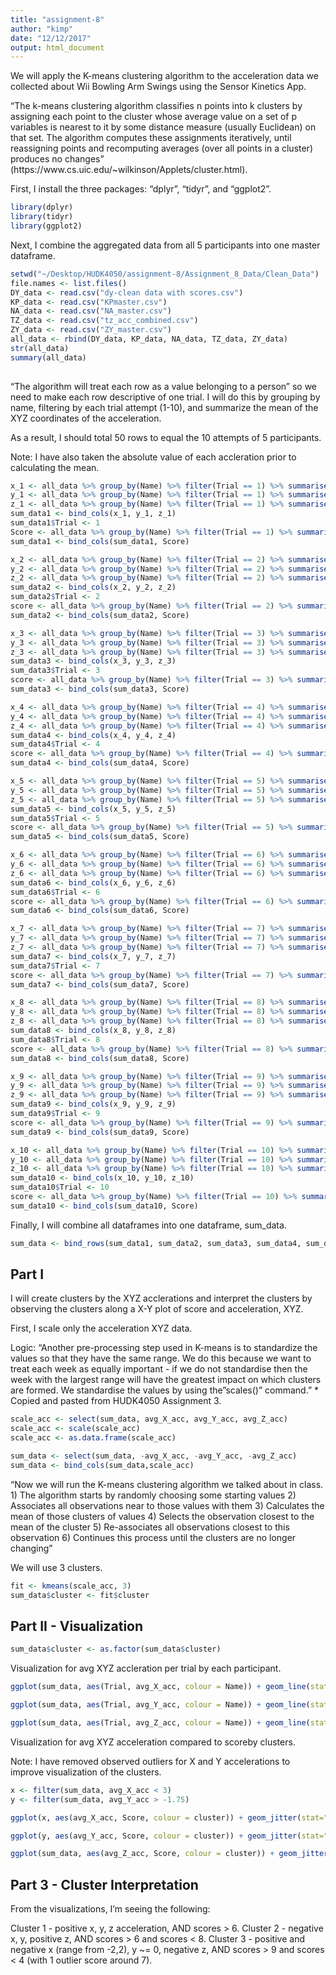 ```yaml
---
title: "assignment-8"
author: "kimp"
date: "12/12/2017"
output: html_document
---
```


We will apply the K-means clustering algorithm to the acceleration data we collected about Wii Bowling Arm Swings using the Sensor Kinetics App.

"The k-means clustering algorithm classifies n points into k clusters by assigning each point to the cluster whose average value on a set of p variables is nearest to it by some distance measure (usually Euclidean) on that set. The algorithm computes these assignments iteratively, until reassigning points and recomputing averages (over all points in a cluster) produces no changes" (https://www.cs.uic.edu/~wilkinson/Applets/cluster.html).

First, I  install the three packages: "dplyr", "tidyr", and "ggplot2". 

```r
library(dplyr)
library(tidyr)
library(ggplot2)
```

Next, I combine the aggregated data from all 5 participants into one master dataframe. 

```r

setwd("~/Desktop/HUDK4050/assignment-8/Assignment_8_Data/Clean_Data")
file.names <- list.files()
DY_data <- read.csv("dy-clean data with scores.csv")
KP_data <- read.csv("KPmaster.csv")
NA_data <- read.csv("NA_master.csv")
TZ_data <- read.csv("tz_acc_combined.csv")
ZY_data <- read.csv("ZY_master.csv")
all_data <- rbind(DY_data, KP_data, NA_data, TZ_data, ZY_data)
str(all_data)
summary(all_data)
  
```

"The algorithm will treat each row as a value belonging to a person" so we need to make each row descriptive of one trial. I will do this by grouping by name, filtering by each trial attempt (1-10), and summarize the mean of the XYZ coordinates of the acceleration.

As a result, I should total 50 rows to equal the 10 attempts of 5 participants.

Note: I have also taken the absolute value of each accleration prior to calculating the mean.

```r
x_1 <- all_data %>% group_by(Name) %>% filter(Trial == 1) %>% summarise(avg_X_acc = mean(abs(acc_X_value)))
y_1 <- all_data %>% group_by(Name) %>% filter(Trial == 1) %>% summarise(avg_Y_acc = mean(abs(acc_Y_value))) %>% select(-Name)
z_1 <- all_data %>% group_by(Name) %>% filter(Trial == 1) %>% summarise(avg_Z_acc = mean(abs(acc_Z_value))) %>% select(-Name)
sum_data1 <- bind_cols(x_1, y_1, z_1)
sum_data1$Trial <- 1
Score <- all_data %>% group_by(Name) %>% filter(Trial == 1) %>% summarise(Score = mean(Score)) %>% select(-Name)
sum_data1 <- bind_cols(sum_data1, Score)
```

```r
x_2 <- all_data %>% group_by(Name) %>% filter(Trial == 2) %>% summarise(avg_X_acc = mean(abs(acc_X_value))) 
y_2 <- all_data %>% group_by(Name) %>% filter(Trial == 2) %>% summarise(avg_Y_acc = mean(abs(acc_Y_value))) %>% select(-Name)
z_2 <- all_data %>% group_by(Name) %>% filter(Trial == 2) %>% summarise(avg_Z_acc = mean(abs(acc_Z_value))) %>% select(-Name)
sum_data2 <- bind_cols(x_2, y_2, z_2)
sum_data2$Trial <- 2
score <- all_data %>% group_by(Name) %>% filter(Trial == 2) %>% summarise(Score = mean(Score)) %>% select(-Name)
sum_data2 <- bind_cols(sum_data2, Score)
```

```r
x_3 <- all_data %>% group_by(Name) %>% filter(Trial == 3) %>% summarise(avg_X_acc = mean(abs(acc_X_value))) 
y_3 <- all_data %>% group_by(Name) %>% filter(Trial == 3) %>% summarise(avg_Y_acc = mean(abs(acc_Y_value))) %>% select(-Name)
z_3 <- all_data %>% group_by(Name) %>% filter(Trial == 3) %>% summarise(avg_Z_acc = mean(abs(acc_Z_value))) %>% select(-Name)
sum_data3 <- bind_cols(x_3, y_3, z_3)
sum_data3$Trial <- 3
score <- all_data %>% group_by(Name) %>% filter(Trial == 3) %>% summarise(Score = mean(Score)) %>% select(-Name)
sum_data3 <- bind_cols(sum_data3, Score)
```

```r
x_4 <- all_data %>% group_by(Name) %>% filter(Trial == 4) %>% summarise(avg_X_acc = mean(abs(acc_X_value))) 
y_4 <- all_data %>% group_by(Name) %>% filter(Trial == 4) %>% summarise(avg_Y_acc = mean(abs(acc_Y_value))) %>% select(-Name)
z_4 <- all_data %>% group_by(Name) %>% filter(Trial == 4) %>% summarise(avg_Z_acc = mean(abs(acc_Z_value))) %>% select(-Name)
sum_data4 <- bind_cols(x_4, y_4, z_4)
sum_data4$Trial <- 4
score <- all_data %>% group_by(Name) %>% filter(Trial == 4) %>% summarise(Score = mean(Score)) %>% select(-Name)
sum_data4 <- bind_cols(sum_data4, Score)
```

```r
x_5 <- all_data %>% group_by(Name) %>% filter(Trial == 5) %>% summarise(avg_X_acc = mean(abs(acc_X_value)))
y_5 <- all_data %>% group_by(Name) %>% filter(Trial == 5) %>% summarise(avg_Y_acc = mean(abs(acc_Y_value))) %>% select(-Name)
z_5 <- all_data %>% group_by(Name) %>% filter(Trial == 5) %>% summarise(avg_Z_acc = mean(abs(acc_Z_value))) %>% select(-Name)
sum_data5 <- bind_cols(x_5, y_5, z_5)
sum_data5$Trial <- 5
score <- all_data %>% group_by(Name) %>% filter(Trial == 5) %>% summarise(Score = mean(Score)) %>% select(-Name)
sum_data5 <- bind_cols(sum_data5, Score)
```

```r
x_6 <- all_data %>% group_by(Name) %>% filter(Trial == 6) %>% summarise(avg_X_acc = mean(abs(acc_X_value)))
y_6 <- all_data %>% group_by(Name) %>% filter(Trial == 6) %>% summarise(avg_Y_acc = mean(abs(acc_Y_value))) %>% select(-Name)
z_6 <- all_data %>% group_by(Name) %>% filter(Trial == 6) %>% summarise(avg_Z_acc = mean(abs(acc_Z_value))) %>% select(-Name)
sum_data6 <- bind_cols(x_6, y_6, z_6)
sum_data6$Trial <- 6
score <- all_data %>% group_by(Name) %>% filter(Trial == 6) %>% summarise(Score = mean(Score)) %>% select(-Name)
sum_data6 <- bind_cols(sum_data6, Score)
```

```r
x_7 <- all_data %>% group_by(Name) %>% filter(Trial == 7) %>% summarise(avg_X_acc = mean(abs(acc_X_value)))
y_7 <- all_data %>% group_by(Name) %>% filter(Trial == 7) %>% summarise(avg_Y_acc = mean(abs(acc_Y_value))) %>% select(-Name)
z_7 <- all_data %>% group_by(Name) %>% filter(Trial == 7) %>% summarise(avg_Z_acc = mean(abs(acc_Z_value))) %>% select(-Name)
sum_data7 <- bind_cols(x_7, y_7, z_7)
sum_data7$Trial <- 7
score <- all_data %>% group_by(Name) %>% filter(Trial == 7) %>% summarise(Score = mean(Score)) %>% select(-Name)
sum_data7 <- bind_cols(sum_data7, Score)
```

```r
x_8 <- all_data %>% group_by(Name) %>% filter(Trial == 8) %>% summarise(avg_X_acc = mean(abs(acc_X_value)))
y_8 <- all_data %>% group_by(Name) %>% filter(Trial == 8) %>% summarise(avg_Y_acc = mean(abs(acc_Y_value))) %>% select(-Name)
z_8 <- all_data %>% group_by(Name) %>% filter(Trial == 8) %>% summarise(avg_Z_acc = mean(abs(acc_Z_value))) %>% select(-Name)
sum_data8 <- bind_cols(x_8, y_8, z_8)
sum_data8$Trial <- 8
score <- all_data %>% group_by(Name) %>% filter(Trial == 8) %>% summarise(Score = mean(Score)) %>% select(-Name)
sum_data8 <- bind_cols(sum_data8, Score)
```

```r
x_9 <- all_data %>% group_by(Name) %>% filter(Trial == 9) %>% summarise(avg_X_acc = mean(abs(acc_X_value)))
y_9 <- all_data %>% group_by(Name) %>% filter(Trial == 9) %>% summarise(avg_Y_acc = mean(abs(acc_Y_value))) %>% select(-Name)
z_9 <- all_data %>% group_by(Name) %>% filter(Trial == 9) %>% summarise(avg_Z_acc = mean(abs(acc_Z_value))) %>% select(-Name)
sum_data9 <- bind_cols(x_9, y_9, z_9)
sum_data9$Trial <- 9
score <- all_data %>% group_by(Name) %>% filter(Trial == 9) %>% summarise(Score = mean(Score)) %>% select(-Name)
sum_data9 <- bind_cols(sum_data9, Score)
```

```r
x_10 <- all_data %>% group_by(Name) %>% filter(Trial == 10) %>% summarise(avg_X_acc = mean(abs(acc_X_value)))
y_10 <- all_data %>% group_by(Name) %>% filter(Trial == 10) %>% summarise(avg_Y_acc = mean(abs(acc_Y_value))) %>% select(-Name)
z_10 <- all_data %>% group_by(Name) %>% filter(Trial == 10) %>% summarise(avg_Z_acc = mean(abs(acc_Z_value))) %>% select(-Name)
sum_data10 <- bind_cols(x_10, y_10, z_10) 
sum_data10$Trial <- 10
score <- all_data %>% group_by(Name) %>% filter(Trial == 10) %>% summarise(Score = mean(Score)) %>% select(-Name)
sum_data10 <- bind_cols(sum_data10, Score)
```

Finally, I will combine all dataframes into one dataframe, sum_data.

```r
sum_data <- bind_rows(sum_data1, sum_data2, sum_data3, sum_data4, sum_data5, sum_data6, sum_data7, sum_data8, sum_data9, sum_data10)
```

## Part I

I will create clusters by the XYZ acclerations and interpret the clusters by observing the clusters along a X-Y plot of score and acceleration, XYZ.

First, I scale only the acceleration XYZ data.

Logic:
"Another pre-processing step used in K-means is to standardize the values so that they have the same range. We do this because we want to treat each week as equally important - if we do not standardise then the week with the largest range will have the greatest impact on which clusters are formed. We standardise the values by using the "scales()" command."
* Copied and pasted from HUDK4050 Assignment 3.

```r
scale_acc <- select(sum_data, avg_X_acc, avg_Y_acc, avg_Z_acc)
scale_acc <- scale(scale_acc)
scale_acc <- as.data.frame(scale_acc)
```

```r
sum_data <- select(sum_data, -avg_X_acc, -avg_Y_acc, -avg_Z_acc)
sum_data <- bind_cols(sum_data,scale_acc)
```


"Now we will run the K-means clustering algorithm we talked about in class. 
1) The algorithm starts by randomly choosing some starting values 
2) Associates all observations near to those values with them
3) Calculates the mean of those clusters of values
4) Selects the observation closest to the mean of the cluster
5) Re-associates all observations closest to this observation
6) Continues this process until the clusters are no longer changing"

We will use 3 clusters. 

```r
fit <- kmeans(scale_acc, 3)
sum_data$cluster <- fit$cluster
```

## Part II - Visualization

```r
sum_data$cluster <- as.factor(sum_data$cluster)
```

Visualization for avg XYZ accleration per trial by each participant. 

```r
ggplot(sum_data, aes(Trial, avg_X_acc, colour = Name)) + geom_line(stat="identity") + xlab("Trial") + ylab("Average X Acceleration") + ggtitle("Avg X Acceleration per Trial by Each Participant")

ggplot(sum_data, aes(Trial, avg_Y_acc, colour = Name)) + geom_line(stat="identity") + xlab("Trial") + ylab("Average Y Acceleration") + ggtitle("Avg Y Acceleration per Trial by Each Participant")

ggplot(sum_data, aes(Trial, avg_Z_acc, colour = Name)) + geom_line(stat="identity") + xlab("Trial") + ylab("Average Z Acceleration") + ggtitle("Avg Z Acceleration per Trial by Each Participant")
```

Visualization for avg XYZ acceleration compared to scoreby clusters.

Note: I have removed observed outliers for X and Y accelerations to improve visualization of the clusters. 

```r
x <- filter(sum_data, avg_X_acc < 3)
y <- filter(sum_data, avg_Y_acc > -1.75)

ggplot(x, aes(avg_X_acc, Score, colour = cluster)) + geom_jitter(stat="identity") + xlab("Average X Acceleration") + ylab("Score") + geom_smooth(method = 'lm', se = FALSE) + ggtitle("Clusters by Score and Average X Acceleration") + theme(plot.title = element_text(hjust = 0.5))

ggplot(y, aes(avg_Y_acc, Score, colour = cluster)) + geom_jitter(stat="identity") + xlab("Average Y Acceleration") + ylab("Score") + geom_smooth(method = 'lm', se = FALSE) + ggtitle("Clusters by Score and Average Y Acceleration") + theme(plot.title = element_text(hjust = 0.5))

ggplot(sum_data, aes(avg_Z_acc, Score, colour = cluster)) + geom_jitter(stat="identity") + xlab("Average Z Acceleration") + ylab("Score") + geom_smooth(method = 'lm', se = FALSE) + ggtitle("Clusters by Score and Average Z Acceleration") + theme(plot.title = element_text(hjust = 0.5))
```

## Part 3 - Cluster Interpretation

From the visualizations, I'm seeing the following:

Cluster 1 - positive x, y, z acceleration, AND scores > 6.
Cluster 2 - negative x, y, positive z, AND scores > 6 and scores < 8.
Cluster 3 - positive and negative x (range from -2,2), y ~= 0, negative z, AND scores > 9 and scores < 4 (with 1 outlier score around 7).